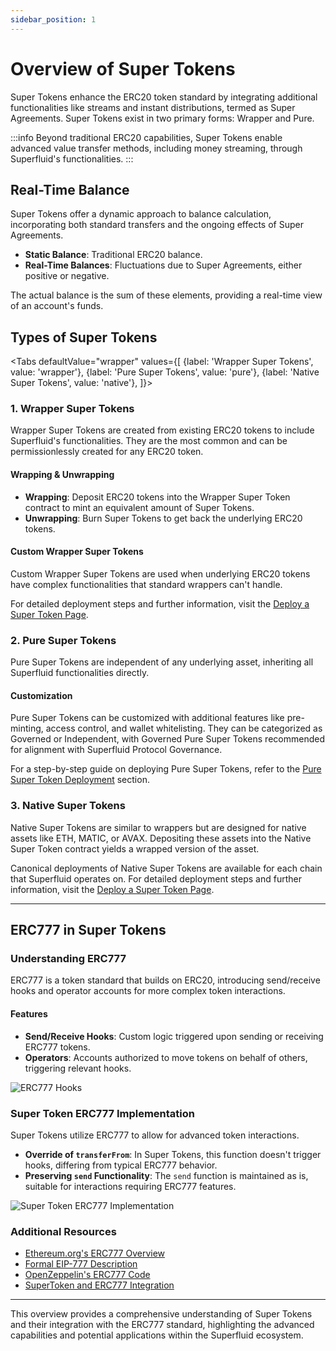 ```yaml
---
sidebar_position: 1
---
```





# Overview of Super Tokens

Super Tokens enhance the ERC20 token standard by integrating additional functionalities like streams and instant distributions, termed as Super Agreements. Super Tokens exist in two primary forms: Wrapper and Pure.

:::info
Beyond traditional ERC20 capabilities, Super Tokens enable advanced value transfer methods, including money streaming, through Superfluid's functionalities.
:::

## Real-Time Balance

Super Tokens offer a dynamic approach to balance calculation, incorporating both standard transfers and the ongoing effects of Super Agreements.

- **Static Balance**: Traditional ERC20 balance.
- **Real-Time Balances**: Fluctuations due to Super Agreements, either positive or negative.

The actual balance is the sum of these elements, providing a real-time view of an account's funds.

## Types of Super Tokens

<Tabs
  defaultValue="wrapper"
  values={[
    {label: 'Wrapper Super Tokens', value: 'wrapper'},
    {label: 'Pure Super Tokens', value: 'pure'},
    {label: 'Native Super Tokens', value: 'native'},
  ]}>
  <TabItem value="wrapper">

### 1. Wrapper Super Tokens

Wrapper Super Tokens are created from existing ERC20 tokens to include Superfluid's functionalities. They are the most common and can be permissionlessly created for any ERC20 token.

#### Wrapping & Unwrapping

- **Wrapping**: Deposit ERC20 tokens into the Wrapper Super Token contract to mint an equivalent amount of Super Tokens.
- **Unwrapping**: Burn Super Tokens to get back the underlying ERC20 tokens.


#### Custom Wrapper Super Tokens

Custom Wrapper Super Tokens are used when underlying ERC20 tokens have complex functionalities that standard wrappers can't handle.

For detailed deployment steps and further information, visit the [Deploy a Super Token Page](./guides/deploy-super-token.mdx).

  </TabItem>
  <TabItem value="pure">

### 2. Pure Super Tokens

Pure Super Tokens are independent of any underlying asset, inheriting all Superfluid functionalities directly.

#### Customization

Pure Super Tokens can be customized with additional features like pre-minting, access control, and wallet whitelisting. They can be categorized as Governed or Independent, with Governed Pure Super Tokens recommended for alignment with Superfluid Protocol Governance.

For a step-by-step guide on deploying Pure Super Tokens, refer to the [Pure Super Token Deployment](./guides/deploy-super-token.mdx#deploying-a-pure-super-token) section.

  </TabItem>
  <TabItem value="native">

### 3. Native Super Tokens

Native Super Tokens are similar to wrappers but are designed for native assets like ETH, MATIC, or AVAX. Depositing these assets into the Native Super Token contract yields a wrapped version of the asset.

Canonical deployments of Native Super Tokens are available for each chain that Superfluid operates on. For detailed deployment steps and further information, visit the [Deploy a Super Token Page](./guides/deploy-super-token.mdx).

  </TabItem>
</Tabs>

---

## ERC777 in Super Tokens

### Understanding ERC777

ERC777 is a token standard that builds on ERC20, introducing send/receive hooks and operator accounts for more complex token interactions.

#### Features

- **Send/Receive Hooks**: Custom logic triggered upon sending or receiving ERC777 tokens.
- **Operators**: Accounts authorized to move tokens on behalf of others, triggering relevant hooks.

![ERC777 Hooks](/assets/image_(10)_(1).png)

### Super Token ERC777 Implementation

Super Tokens utilize ERC777 to allow for advanced token interactions.

- **Override of `transferFrom`**: In Super Tokens, this function doesn't trigger hooks, differing from typical ERC777 behavior.
- **Preserving `send` Functionality**: The `send` function is maintained as is, suitable for interactions requiring ERC777 features.

![Super Token ERC777 Implementation](/assets/image_(2)_(2).png)

### Additional Resources

- [Ethereum.org's ERC777 Overview](https://ethereum.org/en/developers/docs/standards/tokens/erc-777/)
- [Formal EIP-777 Description](https://eips.ethereum.org/EIPS/eip-777)
- [OpenZeppelin's ERC777 Code](https://github.com/OpenZeppelin/openzeppelin-contracts/blob/2c69f9f9f5d0e59bba030f6eba5495f7a6991162/contracts/token/ERC777/ERC777.sol#L269)
- [SuperToken and ERC777 Integration](https://github.com/superfluid-finance/protocol-monorepo/blob/dev/packages/ethereum-contracts/contracts/superfluid/SuperToken.sol)

---
This overview provides a comprehensive understanding of Super Tokens and their integration with the ERC777 standard, highlighting the advanced capabilities and potential applications within the Superfluid ecosystem.